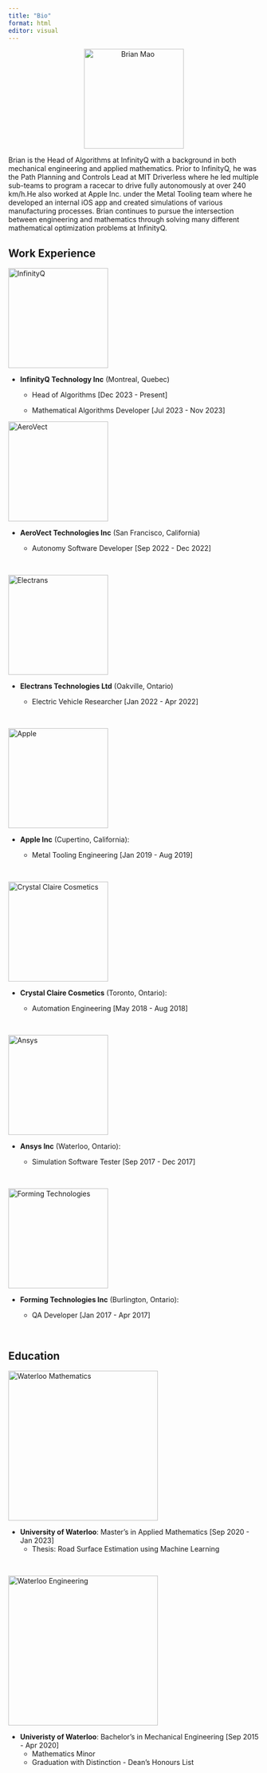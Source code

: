 ```yaml
---
title: "Bio"
format: html
editor: visual
---
```


::: {style="text-align: center;"}
<img src="images/headshot.jpg" alt="Brian Mao" width="200"/>
:::

Brian is the Head of Algorithms at InfinityQ with a background in both mechanical engineering and applied mathematics. Prior to InfinityQ, he was the Path Planning and Controls Lead at MIT Driverless where he led multiple sub-teams to program a racecar to drive fully autonomously at over 240 km/h.He also worked at Apple Inc. under the Metal Tooling team where he developed an internal iOS app and created simulations of various manufacturing processes. Brian continues to pursue the intersection between engineering and mathematics through solving many different mathematical optimization problems at InfinityQ.

## Work Experience

<a href="https://www.infinityq.tech/" target="_blank">
  <img src="images/infinityq-logo3.png" alt="InfinityQ" width="200">
</a>

-   **InfinityQ Technology Inc** (Montreal, Quebec)

    -   Head of Algorithms \[Dec 2023 - Present\]

    -   Mathematical Algorithms Developer \[Jul 2023 - Nov 2023\]
    
<a href="https://aerovect.com/home" target="_blank">
  <img src="images/aerovect_logo.png" alt="AeroVect" width="200">
</a>

-   **AeroVect Technologies Inc** (San Francisco, California)

    -   Autonomy Software Developer \[Sep 2022 - Dec 2022\]

        <p> </p>

<a href="https://electranstech.com/" target="_blank">
  <img src="images/electrans_logo.png" alt="Electrans" width="200">
</a>

-   **Electrans Technologies Ltd** (Oakville, Ontario)

    -   Electric Vehicle Researcher \[Jan 2022 - Apr 2022\]

        <p> </p>
        
<a href="https://www.apple.com/" target="_blank">
  <img src="images/apple_logo.png" alt="Apple" width="200">
</a>

-   **Apple Inc** (Cupertino, California):

    -   Metal Tooling Engineering \[Jan 2019 - Aug 2019\]

        <p> </p>
        
<a href="https://www.crystalclaire.com/" target="_blank">
  <img src="images/crystal_claire_cosmetics_logo.png" alt="Crystal Claire Cosmetics" width="200">
</a>

-   **Crystal Claire Cosmetics** (Toronto, Ontario):

    -   Automation Engineering \[May 2018 - Aug 2018\]

        <p> </p>

<a href="https://www.ansys.com/" target="_blank">
  <img src="images/ansys_logo.png" alt="Ansys" width="200">
</a>

-   **Ansys Inc** (Waterloo, Ontario):

    -   Simulation Software Tester \[Sep 2017 - Dec 2017\]

        <p> </p>

<a href="https://hexagon.com/products/fti" target="_blank">
  <img src="images/forming_technologies_logo.jpg" alt="Forming Technologies" width="200">
</a>

-   **Forming Technologies Inc** (Burlington, Ontario):

    -   QA Developer \[Jan 2017 - Apr 2017\]

<p> </p>

## Education
<a href="https://uwaterloo.ca/math/" target="_blank">
  <img src="images/waterloo_mathematics_logo.avif" alt="Waterloo Mathematics" width="300">
</a>

-   **University of Waterloo**: Master's in Applied Mathematics \[Sep 2020 - Jan 2023\]
    -   Thesis: Road Surface Estimation using Machine Learning
<p> </p>

<a href="https://uwaterloo.ca/engineering/" target="_blank">
  <img src="images/waterloo_engineering_logo.avif" alt="Waterloo Engineering" width="300">
</a>

-   **Univeristy of Waterloo**: Bachelor's in Mechanical Engineering \[Sep 2015 - Apr 2020\]
    -   Mathematics Minor
    -   Graduation with Distinction - Dean's Honours List


